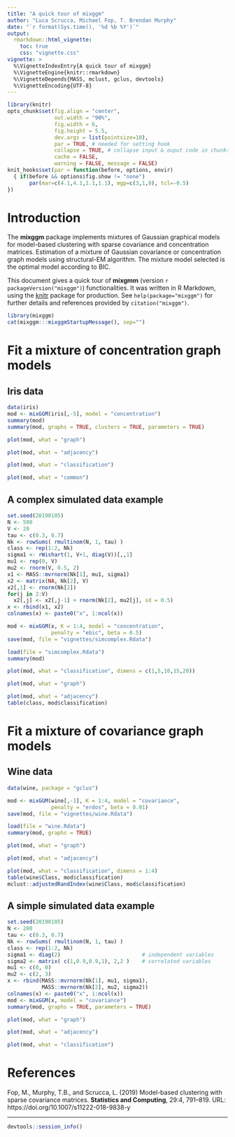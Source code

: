 ```yaml
---
title: "A quick tour of mixggm"
author: "Luca Scrucca, Michael Fop, T. Brendan Murphy"
date: "`r format(Sys.time(), '%d %b %Y')`"
output:
  rmarkdown::html_vignette:
    toc: true
    css: "vignette.css"
vignette: >
  %\VignetteIndexEntry{A quick tour of mixggm}
  %\VignetteEngine{knitr::rmarkdown}
  %\VignetteDepends{MASS, mclust, gclus, devtools}
  %\VignetteEncoding{UTF-8}
---
```


```r
library(knitr)
opts_chunk$set(fig.align = "center", 
               out.width = "90%",
               fig.width = 6, 
               fig.height = 5.5,
               dev.args = list(pointsize=10),
               par = TRUE, # needed for setting hook 
               collapse = TRUE, # collapse input & ouput code in chunks
               cache = FALSE,
               warning = FALSE, message = FALSE)
knit_hooks$set(par = function(before, options, envir)
  { if(before && options$fig.show != "none") 
       par(mar=c(4.1,4.1,1.1,1.1), mgp=c(3,1,0), tcl=-0.5)
})
```
       
# Introduction

The **mixggm** package implements mixtures of Gaussian graphical models for model-based clustering with sparse covariance and concentration matrices. 
Estimation of a mixture of Gaussian covariance or concentration graph models using structural-EM algorithm. The mixture model selected is the optimal model according to BIC.

This document gives a quick tour of **mixgmm** (version `r packageVersion("mixggm")`) functionalities. It was written in R Markdown, using the [knitr](https://cran.r-project.org/package=knitr) package for production. 
See `help(package="mixggm")` for further details and references provided by `citation("mixggm")`.

```r
library(mixggm)
cat(mixggm:::mixggmStartupMessage(), sep="")
```

# Fit a mixture of concentration graph models

## Iris data
```r
data(iris)
mod <- mixGGM(iris[,-5], model = "concentration")
summary(mod)
summary(mod, graphs = TRUE, clusters = TRUE, parameters = TRUE)
```

```r
plot(mod, what = "graph")
```

```r
plot(mod, what = "adjacency")
```

```r
plot(mod, what = "classification")
```

```r
plot(mod, what = "common")
```

## A complex simulated data example

```r
set.seed(20190105)
N <- 500
V <- 20
tau <- c(0.3, 0.7)
Nk <- rowSums( rmultinom(N, 1, tau) )
class <- rep(1:2, Nk)
sigma1 <- rWishart(1, V+1, diag(V))[,,1]
mu1 <- rep(0, V)
mu2 <- rnorm(V, 0.5, 2)
x1 <- MASS::mvrnorm(Nk[1], mu1, sigma1)
x2 <- matrix(NA, Nk[2], V)
x2[,1] <- rnorm(Nk[2])
for(j in 2:V) 
  x2[,j] <- x2[,j-1] + rnorm(Nk[2], mu2[j], sd = 0.5)
x <- rbind(x1, x2)
colnames(x) <- paste0("x", 1:ncol(x))
```

```r
mod <- mixGGM(x, K = 1:4, model = "concentration",
              penalty = "ebic", beta = 0.5)
save(mod, file = "vignettes/simcomplex.Rdata")
```

```r
load(file = "simcomplex.Rdata")
summary(mod)
```

```r
plot(mod, what = "classification", dimens = c(1,5,10,15,20))
```
```r
plot(mod, what = "graph")
```
```r
plot(mod, what = "adjacency")
table(class, mod$classification)
```

# Fit a mixture of covariance graph models

## Wine data

```r
data(wine, package = "gclus")
```
```r
mod <- mixGGM(wine[,-1], K = 1:4, model = "covariance",
              penalty = "erdos", beta = 0.01)
save(mod, file = "vignettes/wine.Rdata")
```
```r
load(file = "wine.Rdata")
summary(mod, graphs = TRUE)
```

```r
plot(mod, what = "graph")
```

```r
plot(mod, what = "adjacency")
```
```r
plot(mod, what = "classification", dimens = 1:4)
table(wine$Class, mod$classification)
mclust::adjustedRandIndex(wine$Class, mod$classification)
```

## A simple simulated data example

```r
set.seed(20190105)
N <- 200
tau <- c(0.3, 0.7)
Nk <- rowSums( rmultinom(N, 1, tau) )
class <- rep(1:2, Nk)
sigma1 <- diag(2)                          # independent variables
sigma2 <- matrix( c(1,0.9,0.9,1), 2,2 )    # correlated variables
mu1 <- c(0, 0)
mu2 <- c(2, 3)
x <- rbind(MASS::mvrnorm(Nk[1], mu1, sigma1),
           MASS::mvrnorm(Nk[2], mu2, sigma2))
colnames(x) <- paste0("x", 1:ncol(x))
mod <- mixGGM(x, model = "covariance")
summary(mod, graphs = TRUE, parameters = TRUE)
```
```r
plot(mod, what = "graph")
```
```r
plot(mod, what = "adjacency")
```
```r
plot(mod, what = "classification")
```

# References

Fop, M., Murphy, T.B., and Scrucca, L. (2019) Model-based clustering with sparse covariance matrices. **Statistics and Computing**, 29:4, 791–819.
URL: https://doi.org/10.1007/s11222-018-9838-y

----

```r
devtools::session_info()
```